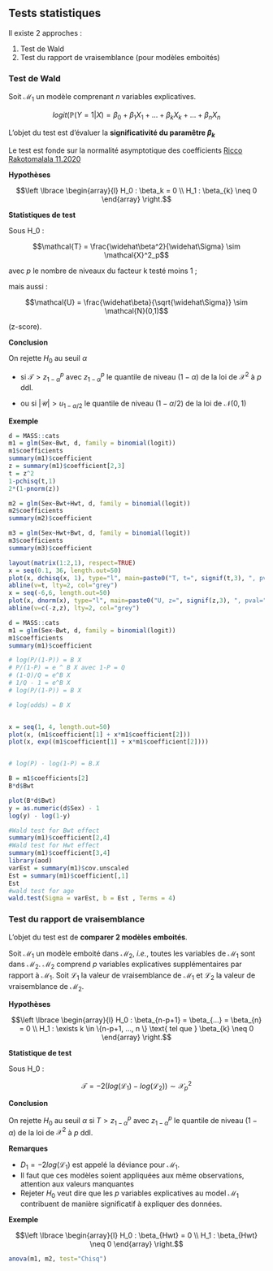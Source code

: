 ## Tests statistiques

Il existe 2 approches :

1. Test de Wald
2. Test du rapport de vraisemblance (pour modèles emboités)




### Test de Wald 



Soit $\mathcal{M}_1$ un modèle comprenant $n$ variables explicatives.

$$logit(\mathbb{P}(Y=1|X) = \beta_0 + \beta_1 X_1 + ... + \beta_k X_k + ... + \beta_n X_n$$

L’objet du test est d’évaluer la  **significativité du paramêtre $\beta_k$**

Le test est fonde sur la normalité asymptotique des coefficients [Ricco Rakotomalala 11.2020](http://eric.univ-lyon2.fr/~ricco/cours/slides/regression_logistique.pdf)

**Hypothèses**

$$\left  \lbrace
\begin{array}{l}
H_0 : \beta_k = 0 \\
H_1 : \beta_{k} \neq 0 
\end{array}
\right.$$

**Statistiques de test**

Sous H_0 : 
 
$$\mathcal{T} = \frac{\widehat\beta^2}{\widehat\Sigma} \sim \mathcal{X}^2_p$$


avec $p$ le nombre de niveaux du facteur k testé moins 1 ; 

mais aussi :

$$\mathcal{U} = \frac{\widehat\beta}{\sqrt{\widehat\Sigma}} \sim \mathcal{N}(0,1)$$

(z-score).


**Conclusion**



On rejette $H_0$ au seuil $\alpha$ 

  - si $\mathcal{T}>z^p_{1-\alpha}$ avec $z^p_{1-\alpha}$ le quantile de niveau $(1-\alpha)$ de la loi de $\mathcal{X}^2$ à $p$ ddl.

  - ou si $| \mathcal{U} | > u_{1-\alpha/2}$ le quantile de niveau $(1-\alpha/2)$ de la loi de $\mathcal{N}(0,1)$  


  
**Exemple**


```r
d = MASS::cats
m1 = glm(Sex~Bwt, d, family = binomial(logit))
m1$coefficients
summary(m1)$coefficient
z = summary(m1)$coefficient[2,3]
t = z^2
1-pchisq(t,1)
2*(1-pnorm(z))

m2 = glm(Sex~Bwt+Hwt, d, family = binomial(logit))
m2$coefficients
summary(m2)$coefficient

m3 = glm(Sex~Hwt+Bwt, d, family = binomial(logit))
m3$coefficients
summary(m3)$coefficient

```

```r
layout(matrix(1:2,1), respect=TRUE)
x = seq(0.1, 36, length.out=50)
plot(x, dchisq(x, 1), type="l", main=paste0("T, t=", signif(t,3), ", pval=", signif(1-pchisq(t,1),3)))
abline(v=t, lty=2, col="grey")
x = seq(-6,6, length.out=50)
plot(x, dnorm(x), type="l", main=paste0("U, z=", signif(z,3), ", pval=", signif(2*(1-pnorm(z)),3)))
abline(v=c(-z,z), lty=2, col="grey")
```

```r
d = MASS::cats
m1 = glm(Sex~Bwt, d, family = binomial(logit))
m1$coefficients
summary(m1)$coefficient

# log(P/(1-P)) = B X
# P/(1-P) = e ^ B X avec 1-P = Q
# (1-Q)/Q = e^B X
# 1/Q - 1 = e^B X
# log(P/(1-P)) = B X

# log(odds) = B X


x = seq(1, 4, length.out=50)
plot(x, (m1$coefficient[1] + x*m1$coefficient[2]))
plot(x, exp((m1$coefficient[1] + x*m1$coefficient[2])))


# log(P) - log(1-P) = B.X

B = m1$coefficients[2]
B*d$Bwt

plot(B*d$Bwt)
y = as.numeric(d$Sex) - 1
log(y) - log(1-y)

#Wald test for Bwt effect
summary(m1)$coefficient[2,4]
#Wald test for Hwt effect
summary(m1)$coefficient[3,4]
library(aod)
varEst = summary(m1)$cov.unscaled
Est = summary(m1)$coefficient[,1]
Est
#wald test for age
wald.test(Sigma = varEst, b = Est , Terms = 4)
```



















### Test du rapport de vraisemblance

L’objet du test est de **comparer 2 modèles emboités**.

Soit $\mathcal{M}_1$ un modèle emboité dans $\mathcal{M}_2$, *i.e.*, toutes les variables de $\mathcal{M}_1$ sont dans $\mathcal{M}_2$.
$\mathcal{M}_2$ comprend $p$ variables explicatives supplémentaires par rapport à $\mathcal{M}_1$. 
Soit $\mathcal{L}_1$ la valeur de vraisemblance de $\mathcal{M}_1$ et $\mathcal{L}_2$ la valeur de vraisemblance de $\mathcal{M}_2$. 

**Hypothèses**

$$\left  \lbrace
\begin{array}{l}
H_0 : \beta_{n-p+1} = \beta_{...} = \beta_{n} = 0 \\
H_1 : \exists k \in \{n-p+1, ..., n \} \text{ tel que } \beta_{k} \neq 0 
\end{array}
\right.$$

**Statistique de test**

Sous H_0 : 

$$\mathcal{T} = -2(log(\mathcal{L}_1) - log(\mathcal{L}_2)) \sim \mathcal{X}^2_p$$

**Conclusion**

On rejette $H_0$ au seuil $\alpha$ si $T>z^p_{1-\alpha}$ avec $z^p_{1-\alpha}$ le quantile de niveau $(1-\alpha)$ de la loi de $\mathcal{X}^2$ à $p$ ddl.



**Remarques**

  - $D_1= - 2 log(\mathcal{L}_1)$ est appelé la déviance pour $\mathcal{M}_1$.
  - Il faut que ces modèles soient appliquées aux même observations, attention aux valeurs manquantes
  - Rejeter $H_0$ veut dire que les $p$ variables explicatives au model $\mathcal{M}_1$ contribuent de manière significatif à expliquer des données.
  
**Exemple**

$$\left  \lbrace
\begin{array}{l}
H_0 : \beta_{Hwt} = 0 \\
H_1 : \beta_{Hwt} \neq 0 
\end{array}
\right.$$

```r
anova(m1, m2, test="Chisq")
```







